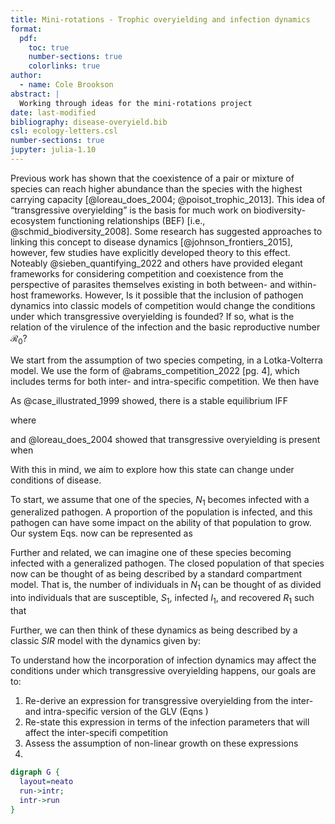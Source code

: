```yaml
---
title: Mini-rotations - Trophic overyielding and infection dynamics
format: 
  pdf:
    toc: true
    number-sections: true
    colorlinks: true
author:
  - name: Cole Brookson
abstract: |
  Working through ideas for the mini-rotations project
date: last-modified
bibliography: disease-overyield.bib
csl: ecology-letters.csl
number-sections: true
jupyter: julia-1.10
---
```


\section{Background}

Previous work has shown that the coexistence of a pair or mixture of species can reach higher abundance than the species with the highest carrying capacity [@loreau_does_2004; @poisot_trophic_2013]. This idea of "transgressive overyielding" is the basis for much work on biodiversity-ecosystem functioning relationships (BEF) [i.e., @schmid_biodiversity_2008]. Some research has suggested approaches to linking this concept to disease dynamics [@johnson_frontiers_2015], however, few studies have explicitly developed theory to this effect. Noteably @sieben_quantifying_2022 and others have provided elegant frameworks for considering competition and coexistence from the perspective of parasites themselves existing in both between- and within-host frameworks. However, \textbf{what effects do infection dynamics have on transgressive overyielding?} Is it possible that the inclusion of pathogen dynamics into classic models of competition would change the conditions under which transgressive overyielding is founded? If so, what is the relation of the virulence of the infection and the basic reproductive number $\mathcal{R_0}$?

\section{Methods}

We start from the assumption of two species competing, in a Lotka-Volterra model. We use the form of @abrams_competition_2022[pg. 4], which includes terms for both inter- and intra-specific competition. We then have

\begin{subequations}\label{eq:lv}
\begin{equation}
 \frac{dN_1}{dt} = \frac{r_1N_1}{K_1}(K_1 - N_1 - \alpha_{12}N_2)
\end{equation}
\begin{equation}
  \frac{dN_2}{dt} = \frac{r_2N_2}{K_2}(K_2 - N_2 - \alpha_{21}N_1) 
\end{equation}
\end{subequations}

As @case_illustrated_1999 showed, there is a stable equilibrium IFF 

\begin{equation}\label{eq:coex}
\alpha_{21} < x < \frac{1}{\alpha_{12}}
\end{equation}

where 
\begin{equation}\label{eq:rel-carry}
x = \frac{K_2}{K_1}
\end{equation}

and @loreau_does_2004 showed that transgressive overyielding is present when 

\begin{equation}\label{eq:orig-TO}
(1-\alpha_{21})(1-x\alpha_{12}) > 0.
\end{equation}

With this in mind, we aim to explore how this state can change under conditions of disease.

To start, we assume that one of the species, $N_1$ becomes infected with a generalized pathogen. A proportion of the population is infected, and this pathogen can have some impact on the ability of that population to grow. Our system Eqs.\ref{eq:lv} now can be represented as

\begin{subequations}\label{eq:lv-prop}
\begin{equation}
\frac{\mathrm{d} N_1}{\mathrm{d}t} = (r_{1\phi} \phi N_1)(r_1 (1-\phi)N_1)\left( 1 - \frac{N_1 - N_2 \alpha_{1 2}}{K_1} \right) 
\end{equation}
\begin{equation}
\frac{\mathrm{d} N_2}{\mathrm{d}t} = r_2 N_2 \left( 1 - \frac{N_2 - N_1 \alpha_{2 1}}{K_2} \right)
\end{equation}
\end{subequations}

Further and related, we can imagine one of these species becoming infected with a generalized pathogen. The closed population of that species now can be thought of as being described by a standard compartment model. That is, the number of individuals in $N_1$ can be thought of as divided into individuals that are susceptible, $S_1$, infected $I_1$, and recovered $R_1$ such that 

\begin{equation} 
\label{eq:sum-sir}
  N_1 = S_1 + I_1 + R_1
\end{equation}

Further, we can then think of these dynamics as being described by a classic $SIR$ model with the dynamics given by:

\begin{equation}
\label{eq:basic-sir-s}
  \frac{dS}{dt} = - \beta S I + \delta R 
\end{equation}

\begin{equation}
\label{eq:basic-sir-i}
  \frac{dI}{dt} = \beta S I - \gamma I 
\end{equation}

\begin{equation}
\label{eq:basic-sir-r}
  \frac{dR}{dt} = \gamma I - \delta R
\end{equation}

\subsection{Transgressive Overyielding}

To understand how the incorporation of infection dynamics may affect the conditions under which transgressive overyielding happens, our goals are to: 

1) Re-derive an expression for transgressive overyielding from the inter- and intra-specific version of the GLV (Eqns \ref{eq:simple-lv-1} \ref{eq:simple-lv-2})
2) Re-state this expression in terms of the infection parameters that will affect the inter-specifi competition 
3) Assess the assumption of non-linear growth on these expressions
4) 

\begin{table}[hpt]
\centering
\begin{tabular}{ |m{3cm}||m{10cm}|}
     \hline
     \multicolumn{2}{|c|}{Model Parameters} \\
     \hline
     \textbf{Term} & \textbf{Description} \\
     \hline
     $N_i$ & Abundance of species $i$ \\
     $r_i$ & Growth rate of species $i$ \\
     $\alpha_{ii}$ & Intraspecific competition within species $i$ \\
     $\alpha_{ij}$ & Interspecific competition between species $i$ and $j$ \\
     $S_i$ & Number of susceptible individuals in population $i$ \\
     $I_i$ & Number of infected individuals in population $i$ \\
     $R_i$ & Number of recovered individuals in population $i$ \\
     $\beta$ & Rate at which susceptible individuals become infected \\
     $\delta$ & Rate at which recovered individuals lose their immunity and become susceptible again \\
     $\gamma$ & Rate at which the infected individuals recover from infection \\
     \hline
\end{tabular}
\caption{Parameter values for our model systems}
\label{table:parameters}
\end{table}


```dot
digraph G {
  layout=neato
  run->intr;
  intr->run
}
```

\section{References}
